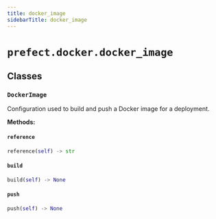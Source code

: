 ```yaml
---
title: docker_image
sidebarTitle: docker_image
---
```


# `prefect.docker.docker_image`

## Classes

### `DockerImage` <sup><a href="https://github.com/prefecthq/prefect/blob/main/src/prefect/docker/docker_image.py#L19"><Icon icon="github" size="14" /></a></sup>


Configuration used to build and push a Docker image for a deployment.


**Methods:**

#### `reference` <sup><a href="https://github.com/prefecthq/prefect/blob/main/src/prefect/docker/docker_image.py#L61"><Icon icon="github" size="14" /></a></sup>

```python
reference(self) -> str
```

#### `build` <sup><a href="https://github.com/prefecthq/prefect/blob/main/src/prefect/docker/docker_image.py#L64"><Icon icon="github" size="14" /></a></sup>

```python
build(self) -> None
```

#### `push` <sup><a href="https://github.com/prefecthq/prefect/blob/main/src/prefect/docker/docker_image.py#L79"><Icon icon="github" size="14" /></a></sup>

```python
push(self) -> None
```
